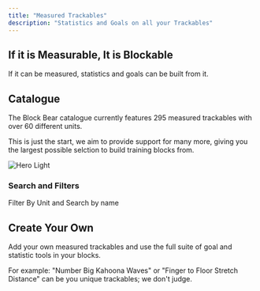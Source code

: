 ```yaml
---
title: "Measured Trackables"
description: "Statistics and Goals on all your Trackables"
---
```


## If it is Measurable, It is Blockable

If it can be measured, statistics and goals can be built from it.

## Catalogue

The Block Bear catalogue currently features 295 measured trackables with over 60 different units.

This is just the start, we aim to provide support for many more, giving you the largest possible selction to build training blocks from.

<Frame>
  <img
    className="block dark:hidden"
    src="/images/trackables.png"
    alt="Hero Light"
  />
</Frame>

### Search and Filters

Filter By Unit and Search by name

## Create Your Own

Add your own measured trackables and use the full suite of goal and statistic tools in your blocks.

For example: "Number Big Kahoona Waves" or "Finger to Floor Stretch Distance" can be you unique trackables; we don't judge.
